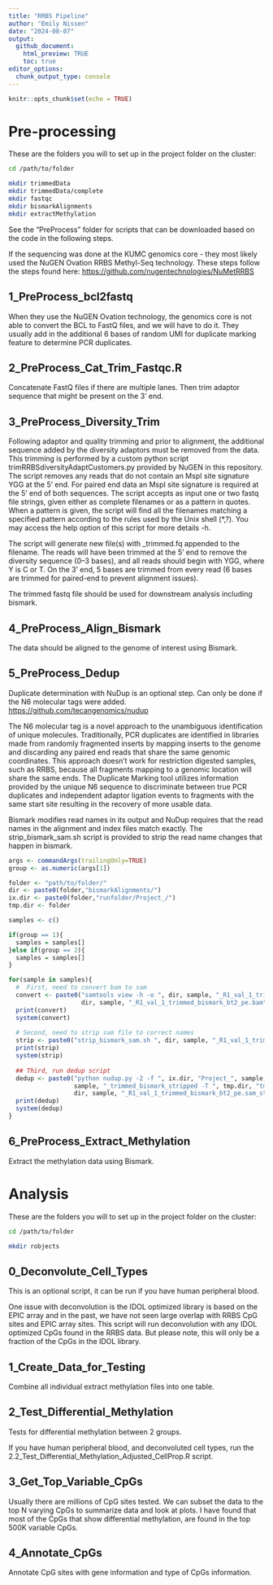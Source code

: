 ```yaml
---
title: "RRBS Pipeline"
author: "Emily Nissen"
date: "2024-08-07"
output: 
  github_document:
    html_preview: TRUE
    toc: true
editor_options: 
  chunk_output_type: console
---
```


```r
knitr::opts_chunk$set(echo = TRUE)
```

# Pre-processing

These are the folders you will to set up in the project folder on the cluster:

```bash
cd /path/to/folder

mkdir trimmedData
mkdir trimmedData/complete
mkdir fastqc
mkdir bismarkAlignments
mkdir extractMethylation
```


See the "PreProcess" folder for scripts that can be downloaded based on the code in the following steps.

If the sequencing was done at the KUMC genomics core - they most likely used the NuGEN Ovation RRBS Methyl-Seq technology. These steps follow the steps found here: <https://github.com/nugentechnologies/NuMetRRBS>

## 1_PreProcess_bcl2fastq

When they use the NuGEN Ovation technology, the genomics core is not able to convert the BCL to FastQ files, and we will have to do it. They usually add in the additional 6 bases of random UMI for duplicate marking feature to determine PCR duplicates. 

## 2_PreProcess_Cat_Trim_Fastqc.R

Concatenate FastQ files if there are multiple lanes. Then trim adaptor sequence that might be present on the 3' end.

## 3_PreProcess_Diversity_Trim

Following adaptor and quality trimming and prior to alignment, the additional sequence added by the diversity adaptors must be removed from the data. This trimming is performed by a custom python script trimRRBSdiversityAdaptCustomers.py provided by NuGEN in this repository. The script removes any reads that do not contain an MspI site signature YGG at the 5’ end. For paired end data an MspI site signature is required at the 5’ end of both sequences. The script accepts as input one or two fastq file strings, given either as complete filenames or as a pattern in quotes. When a pattern is given, the script will find all the filenames matching a specified pattern according to the rules used by the Unix shell (*,?). You may access the help option of this script for more details -h.

The script will generate new file(s) with _trimmed.fq appended to the filename. The reads will have been trimmed at the 5’ end to remove the diversity sequence (0–3 bases), and all reads should begin with YGG, where Y is C or T. On the 3’ end, 5 bases are trimmed from every read (6 bases are trimmed for paired-end to prevent alignment issues).

The trimmed fastq file should be used for downstream analysis including bismark.

## 4_PreProcess_Align_Bismark

The data should be aligned to the genome of interest using Bismark.

## 5_PreProcess_Dedup

Duplicate determination with NuDup is an optional step. Can only be done if the N6 molecular tags were added.
<https://github.com/tecangenomics/nudup>

The N6 molecular tag is a novel approach to the unambiguous identification of unique molecules. Traditionally, PCR duplicates are identified in libraries made from randomly fragmented inserts by mapping inserts to the genome and discarding any paired end reads that share the same genomic coordinates. This approach doesn’t work for restriction digested samples, such as RRBS, because all fragments mapping to a genomic location will share the same ends. The Duplicate Marking tool utilizes information provided by the unique N6 sequence to discriminate between true PCR duplicates and independent adaptor ligation events to fragments with the same start site resulting in the recovery of more usable data.

Bismark modifies read names in its output and NuDup requires that the read names in the alignment and index files match exactly. The strip_bismark_sam.sh script is provided to strip the read name changes that happen in bismark. 

```r
args <- commandArgs(trailingOnly=TRUE)
group <- as.numeric(args[1])

folder <- "path/to/folder/"
dir <- paste0(folder,"bismarkAlignments/")
ix.dir <- paste0(folder,"runfolder/Project_/")
tmp.dir <- folder

samples <- c()

if(group == 1){
  samples = samples[]
}else if(group == 2){
  samples = samples[]
}

for(sample in samples){
  #  First, need to convert bam to sam
  convert <- paste0("samtools view -h -o ", dir, sample, "_R1_val_1_trimmed_bismark_bt2_pe.sam ", 
                    dir, sample, "_R1_val_1_trimmed_bismark_bt2_pe.bam")
  print(convert)
  system(convert)
  
  # Second, need to strip sam file to correct names
  strip <- paste0("strip_bismark_sam.sh ", dir, sample, "_R1_val_1_trimmed_bismark_bt2_pe.sam")
  print(strip)
  system(strip)
  
  ## Third, run dedup script
  dedup <- paste0("python nudup.py -2 -f ", ix.dir, "Project_", sample, "/", sample, "_R2.fastq -o ",
                  sample, "_trimmed_bismark_stripped -T ", tmp.dir, "tmp", sample, " ", 
                  dir, sample, "_R1_val_1_trimmed_bismark_bt2_pe.sam_stripped.sam")
  print(dedup)
  system(dedup)
}
```

## 6_PreProcess_Extract_Methylation

Extract the methylation data using Bismark.

# Analysis

These are the folders you will to set up in the project folder on the cluster:

```bash
cd /path/to/folder

mkdir robjects
```

## 0_Deconvolute_Cell_Types

This is an optional script, it can be run if you have human peripheral blood.

One issue with deconvolution is the IDOL optimized library is based on the EPIC array and in the past, we have not seen large overlap with RRBS CpG sites and EPIC array sites. This script will run deconvolution with any IDOL optimized CpGs found in the RRBS data. But please note, this will only be a fraction of the CpGs in the IDOL library.

## 1_Create_Data_for_Testing

Combine all individual extract methylation files into one table.

## 2_Test_Differential_Methylation

Tests for differential methylation between 2 groups.

If you have human peripheral blood, and deconvoluted cell types, run the 2.2_Test_Differential_Methylation_Adjusted_CellProp.R script.

## 3_Get_Top_Variable_CpGs

Usually there are millions of CpG sites tested. We can subset the data to the top N varying CpGs to summarize data and look at plots. I have found that most of the CpGs that show differential methylation, are found in the top 500K variable CpGs.

## 4_Annotate_CpGs

Annotate CpG sites with gene information and type of CpGs information.























